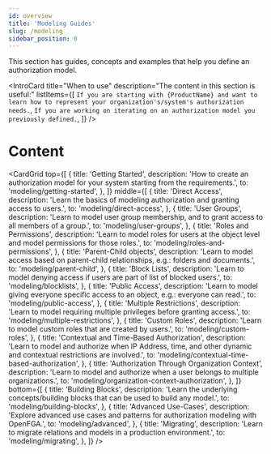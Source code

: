 ```yaml
---
id: overview
title: 'Modeling Guides'
slug: /modeling
sidebar_position: 0
---
```



<DocumentationNotice />

This section has guides, concepts and examples that help you define an authorization model.

<IntroCard
  title="When to use"
  description="The content in this section is useful:"
  listItems={[
    `If you are starting with {ProductName} and want to learn how to represent your organization's/system's authorization needs.`,
    `If you are working on iterating on an authorization model you previously defined.`,
  ]}
/>

# Content

<CardGrid
  top={[
    {
      title: 'Getting Started',
      description: 'How to create an authorization model for your system starting from the requirements.',
      to: 'modeling/getting-started',
    },
  ]}
  middle={[
    {
      title: 'Direct Access',
      description: 'Learn the basics of modeling authorization and granting access to users.',
      to: 'modeling/direct-access',
    },
    {
      title: 'User Groups',
      description: 'Learn to model user group membership, and to grant access to all members of a group.',
      to: 'modeling/user-groups',
    },
    {
      title: 'Roles and Permissions',
      description: 'Learn to model roles for users at the object level and model permissions for those roles.',
      to: 'modeling/roles-and-permissions',
    },
    {
      title: 'Parent-Child objects',
      description: 'Learn to model access based on parent-child relationships, e.g.: folders and documents.',
      to: 'modeling/parent-child',
    },
    {
      title: 'Block Lists',
      description: 'Learn to model denying access if users are part of list of blocked users.',
      to: 'modeling/blocklists',
    },
    {
      title: 'Public Access',
      description: 'Learn to model giving everyone specific access to an object, e.g.: everyone can read.',
      to: 'modeling/public-access',
    },
    {
      title: 'Multiple Restrictions',
      description: 'Learn to model requiring multiple privileges before granting access.',
      to: 'modeling/multiple-restrictions',
    },
    {
      title: 'Custom Roles',
      description: 'Learn to model custom roles that are created by users.',
      to: 'modeling/custom-roles',
    },
    {
      title: 'Contextual and Time-Based Authorization',
      description:
        'Learn to model and authorize when IP Address, time, and other dynamic and contextual restrictions are involved.',
      to: 'modeling/contextual-time-based-authorization',
    },
    {
      title: 'Authorization Through Organization Context',
      description: 'Learn to model and authorize when a user belongs to multiple organizations.',
      to: 'modeling/organization-context-authorization',
    },
  ]}
  bottom={[
    {
      title: 'Building Blocks',
      description: 'Learn the underlying concepts/building blocks that can be used to build any model.',
      to: 'modeling/building-blocks',
    },
    {
      title: 'Advanced Use-Cases',
      description: 'Explore advanced use cases and patterns for authorization modeling with OpenFGA.',
      to: 'modeling/advanced',
    },
    {
      title: 'Migrating',
      description: 'Learn to migrate relations and models in a production environment.',
      to: 'modeling/migrating',
    },
  ]}
/>
